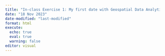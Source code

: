 ```yaml
---
title: "In-class Exercise 1: My first date with Geospatial Data Analytics "
date: "18 Nov 2023"
date-modified: "last-modified"
format: html
execute: 
  echo: true
  eval: true
  warning: false
editor: visual
---
```

